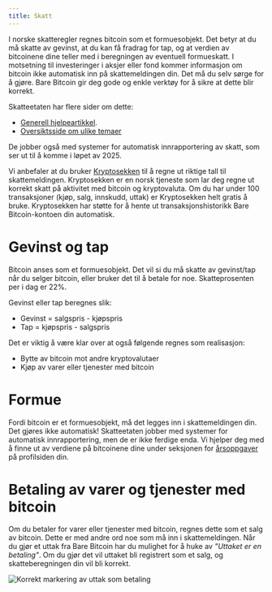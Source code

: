 ```yaml
---
title: Skatt
---
```



I norske skatteregler regnes bitcoin som et formuesobjekt. Det betyr at du må
skatte av gevinst, at du kan få fradrag for tap, og at verdien av bitcoinene
dine teller med i beregningen av eventuell formueskatt. I motsetning til
investeringer i aksjer eller fond kommer informasjon om bitcoin ikke automatisk
inn på skattemeldingen din. Det må du selv sørge for å gjøre. Bare Bitcoin gir
deg gode og enkle verktøy for å sikre at dette blir korrekt.

Skatteetaten har flere sider om dette:

- [Generell hjelpeartikkel](https://www.skatteetaten.no/bedrift-og-organisasjon/rapportering-og-bransjer/bransjer-med-egne-regler/internett/skatt-mva-virtuell-valuta/).
- [Oversiktsside om ulike temaer](https://www.skatteetaten.no/person/skatt/hjelp-til-riktig-skatt/aksjer-og-verdipapirer/om/virtuell-valuta/)

De jobber også med systemer for automatisk innrapportering av skatt, som ser ut
til å komme i løpet av 2025.

Vi anbefaler at du bruker [Kryptosekken](https://kryptosekken.no) til å regne ut
riktige tall til skattemeldingen. Kryptosekken er en norsk tjeneste som lar deg
regne ut korrekt skatt på aktivitet med bitcoin og kryptovaluta. Om du har under
100 transaksjoner (kjøp, salg, innskudd, uttak) er Kryptosekken helt gratis å
bruke. Kryptosekken har støtte for å hente ut transaksjonshistorikk Bare
Bitcoin-kontoen din automatisk.

# Gevinst og tap

Bitcoin anses som et formuesobjekt. Det vil si du må skatte av gevinst/tap når
du selger bitcoin, eller bruker det til å betale for noe. Skatteprosenten per i
dag er 22%.

Gevinst eller tap beregnes slik:

- Gevinst = salgspris - kjøpspris
- Tap = kjøpspris - salgspris

Det er viktig å være klar over at også følgende regnes som realisasjon:

- Bytte av bitcoin mot andre kryptovalutaer
- Kjøp av varer eller tjenester med bitcoin

# Formue

Fordi bitcoin er et formuesobjekt, må det legges inn i skattemeldingen din. Det
gjøres ikke automatisk! Skatteetaten jobber med systemer for automatisk
innrapportering, men de er ikke ferdige enda. Vi hjelper deg med å finne ut av
verdiene på bitcoinene dine under seksjonen for
[årsoppgaver](https://barebitcoin.no/innlogget/profil/oppgave) på profilsiden
din.

# Betaling av varer og tjenester med bitcoin

Om du betaler for varer eller tjenester med bitcoin, regnes dette som et salg av
bitcoin. Dette er med andre ord noe som må inn i skattemeldingen. Når du gjør et
uttak fra Bare Bitcoin har du mulighet for å huke av _"Uttaket er en betaling"_.
Om du gjør det vil uttaket bli registrert som et salg, og skatteberegningen din
vil bli korrekt.

<Image src={Betaling} alt="Korrekt markering av uttak som betaling" />
